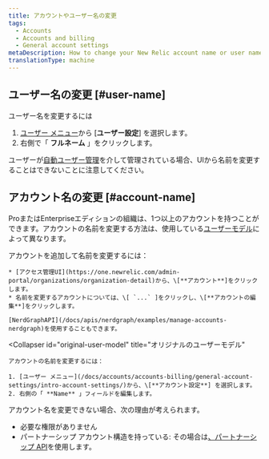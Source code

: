```yaml
---
title: アカウントやユーザー名の変更
tags:
  - Accounts
  - Accounts and billing
  - General account settings
metaDescription: How to change your New Relic account name or user name.
translationType: machine
---
```


## ユーザー名の変更 [#user-name]

ユーザー名を変更するには

1. [ユーザー メニュー](/docs/accounts/accounts-billing/general-account-settings/intro-account-settings)から \[**ユーザー設定**] を選択します。
2. 右側で「 **フルネーム** 」をクリックします。

ユーザーが[自動ユーザー管理](/docs/accounts/accounts/automated-user-management/automated-user-provisioning-single-sign)を介して管理されている場合、UIから名前を変更することはできないことに注意してください。

## アカウント名の変更 [#account-name]

ProまたはEnterpriseエディションの組織は、1つ以上のアカウントを持つことができます。アカウントの名前を変更する方法は、使用している[ユーザーモデル](/docs/accounts/original-accounts-billing/original-users-roles/overview-user-models)によって異なります。

<CollapserGroup>
  <Collapser
    id="new-user-model"
    title="新しいユーザーモデル"
  >
    アカウントを追加して名前を変更するには：

    * [アクセス管理UI](https://one.newrelic.com/admin-portal/organizations/organization-detail)から、\[**アカウント**]をクリックします。
    * 名前を変更するアカウントについては、\[ `...` ]をクリックし、\[**アカウントの編集**]をクリックします。

    [NerdGraphAPI](/docs/apis/nerdgraph/examples/manage-accounts-nerdgraph)を使用することもできます。
  </Collapser>

  <Collapser
    id="original-user-model"
    title="オリジナルのユーザーモデル"
  >
    アカウントの名前を変更するには：

    1. [ユーザー メニュー](/docs/accounts/accounts-billing/general-account-settings/intro-account-settings/)から、\[**アカウント設定**] を選択します。
    2. 右側の「 **Name** 」フィールドを編集します。
  </Collapser>
</CollapserGroup>

アカウント名を変更できない場合、次の理由が考えられます。

* 必要な権限がありません
* パートナーシップ アカウント構造を持っている: その場合は[、パートナーシップ API](/docs/new-relic-partnerships/partnerships/partner-api/partnership-api-account-object)を使用します。
